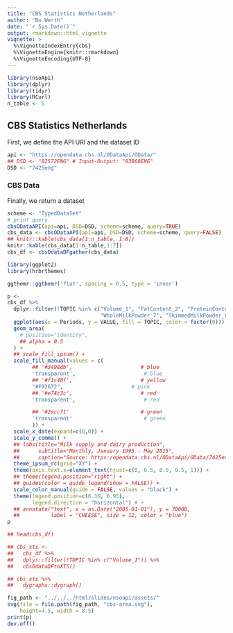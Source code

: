 ```yaml
---
title: "CBS Statistics Netherlands"
author: "Bo Werth"
date: "`r Sys.Date()`"
output: rmarkdown::html_vignette
vignette: >
  %\VignetteIndexEntry{cbs}
  %\VignetteEngine{knitr::rmarkdown}
  %\VignetteEncoding{UTF-8}
---
```


```r
library(nsoApi)
library(dplyr)
library(tidyr)
library(RCurl)
n_table <- 5
```

## CBS Statistics Netherlands

First, we define the API URI and the dataset ID

```r
api <- "https://opendata.cbs.nl/ODataApi/OData/"
## DSD <- "82572ENG" # Input-Output: "83068ENG"
DSD <- "7425eng"
```

### CBS Data

Finally, we return a dataset

```r
scheme <- "TypedDataSet"
# print query
cbsODataAPI(api=api, DSD=DSD, scheme=scheme, query=TRUE)
cbs_data <- cbsODataAPI(api=api, DSD=DSD, scheme=scheme, query=FALSE)
## knitr::kable(cbs_data[1:n_table, 1:6])
knitr::kable(cbs_data[1:n_table,1:7])
cbs_df <- cbsOdataDFgather(cbs_data)
```


```r
library(ggplot2)
library(hrbrthemes)

ggthemr::ggthemr('flat', spacing = 0.5, type = 'inner')

p <-
cbs_df %>%
  dplyr::filter(!TOPIC %in% c("Volume_1", "FatContent_2", "ProteinContent_3",
                              "WholeMilkPowder_7", "SkimmedMilkPowder_8")) %>%
  ggplot(aes(x = Periods, y = VALUE, fill = TOPIC, color = factor(0))) +
  geom_area(
    # position="identity",
    ## alpha = 0.5
  ) +
  ## scale_fill_ipsum() +
  scale_fill_manual(values = c(
        ## '#3498db',                      # blue
        'transparent',                      # blue
        ## '#f1c40f',                      # yellow
        "#F92672",                      # pink
        ## '#e74c3c',                      # red
        'transparent',                      # red

        ## '#2ecc71'                       # green
        'transparent'                       # green
        )) +
  scale_x_date(expand=c(0,0)) +
  scale_y_comma() +
  ## labs(title="Milk supply and dairy production",
  ##      subtitle="Monthly, January 1995 - May 2015",
  ##      caption="Source: https:/opendata.cbs.nl/ODataApi/OData/7425eng/TypedDataSet") +
  theme_ipsum_rc(grid="XY") +
  theme(axis.text.x=element_text(hjust=c(0, 0.5, 0.5, 0.5, 1))) +
  ## theme(legend.position="right") +
  ## guides(color = guide_legend(show = FALSE)) +
  scale_color_manual(guide = FALSE, values = "black") +
  theme(legend.position=c(0.30, 0.95),
        legend.direction = "horizontal") # +
  ## annotate("text", x = as.Date("2005-01-01"), y = 70000,
  ##          label = "CHEESE", size = 12, color = "blue")
p

## head(cbs_df)

## cbs_xts <-
##   cbs_df %>%
##   dplyr::filter(!TOPIC %in% c("Volume_1")) %>%
##   cbsOdataDFtoXTS()

## cbs_xts %>%
##   dygraphs::dygraph()

```

```r
fig_path <- "../../../html/slides/nsoapi/assets/"
svg(file = file.path(fig_path, "cbs-area.svg"),
    height=4.5, width = 8.5)
print(p)
dev.off()
```
